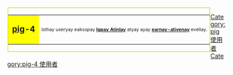 <div style="float:left;border:solid #CCCC00 1px;margin:1px">
{| cellspacing="0" style="width:238px;background:#FFFF99"
| style="width:45px;height:45px;background:#FFFF00;text-align:center;font-size:14pt" lang="en" | '''[[兒童黑話|pig]]-4'''
| style="font-size:8pt;padding:4pt;line-height:1.25em" lang="en" | Isthay useryay eaksspay '''[[:Category:pig 使用者|Igpay Atinlay]]''' atyay ayay '''[[:Category:pig-4 使用者|earnay-ativenay]]''' evellay.
|}</div>

[[Category:pig 使用者]]
[[Category:pig-4 使用者]]<noinclude>

</noinclude>